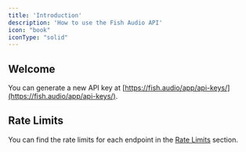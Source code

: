 ```yaml
---
title: 'Introduction'
description: 'How to use the Fish Audio API'
icon: "book"
iconType: "solid"
---
```


## Welcome

You can generate a new API key at [https://fish.audio/app/api-keys/](https://fish.audio/app/api-keys/).

## Rate Limits

You can find the rate limits for each endpoint in the [Rate Limits](/rate-limits) section.
